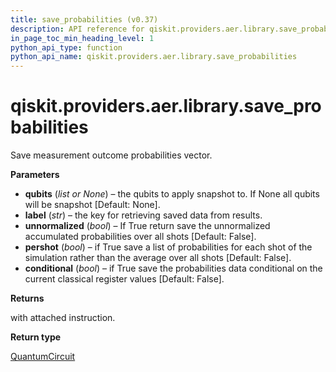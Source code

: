 ```yaml
---
title: save_probabilities (v0.37)
description: API reference for qiskit.providers.aer.library.save_probabilities in qiskit v0.37
in_page_toc_min_heading_level: 1
python_api_type: function
python_api_name: qiskit.providers.aer.library.save_probabilities
---
```


<span id="qiskit-providers-aer-library-save-probabilities" />

# qiskit.providers.aer.library.save\_probabilities

<Function id="qiskit.providers.aer.library.save_probabilities" isDedicatedPage={true} github="https://github.com/qiskit/qiskit-aer/tree/stable/0.10/qiskit/providers/aer/library/save_instructions/save_probabilities.py" signature="save_probabilities(self, qubits=None, label='probabilities', unnormalized=False, pershot=False, conditional=False)">
  Save measurement outcome probabilities vector.

  **Parameters**

  *   **qubits** (*list or None*) – the qubits to apply snapshot to. If None all qubits will be snapshot \[Default: None].
  *   **label** (*str*) – the key for retrieving saved data from results.
  *   **unnormalized** (*bool*) – If True return save the unnormalized accumulated probabilities over all shots \[Default: False].
  *   **pershot** (*bool*) – if True save a list of probabilities for each shot of the simulation rather than the average over all shots \[Default: False].
  *   **conditional** (*bool*) – if True save the probabilities data conditional on the current classical register values \[Default: False].

  **Returns**

  with attached instruction.

  **Return type**

  [QuantumCircuit](qiskit.circuit.QuantumCircuit "qiskit.circuit.QuantumCircuit")
</Function>

